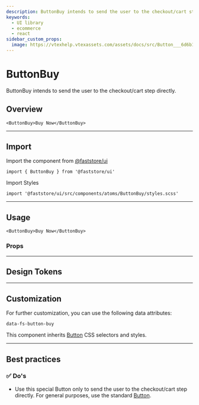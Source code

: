 ```yaml
---
description: ButtonBuy intends to send the user to the checkout/cart step directly.
keywords:
  - UI library
  - ecommerce
  - react
sidebar_custom_props:
  image: https://vtexhelp.vtexassets.com/assets/docs/src/Button___6d6b16886d5d7e2a05dba8c45c075796.png
---
```



# ButtonBuy

ButtonBuy intends to send the user to the checkout/cart step directly.

## Overview

```tsx live
<ButtonBuy>Buy Now</ButtonBuy>
```

---

## Import

Import the component from <a href="https://www.faststore.dev/reference/ui/get-started-faststore-ui">@faststore/ui</a>

```tsx
import { ButtonBuy } from '@faststore/ui'
```

Import Styles

```tsx
import '@faststore/ui/src/components/atoms/ButtonBuy/styles.scss'
```

---

## Usage

```tsx live
<ButtonBuy>Buy Now</ButtonBuy>
```

### Props

<PropsSection name="ButtonBuy" />

---

## Design Tokens

<TokenTable>
  <TokenRow
    token="--fs-button-buy-text-color"
    value="var(--fs-color-action-text)"
    isColor
  />
  <TokenRow
    token="--fs-button-buy-text-color-hover"
    value="var(--fs-color-action-text)"
    isColor
  />
  <TokenRow
    token="--fs-button-buy-text-color-active"
    value="var(--fs-color-action-text)"
    isColor
  />
  <TokenDivider />
  <TokenRow
    token="--fs-button-buy-bkg-color"
    value="var(--fs-color-action-bkg)"
    isColor
  />
  <TokenRow
    token="--fs-button-buy-bkg-color-hover"
    value="var(--fs-color-action-bkg-hover)"
    isColor
  />
  <TokenRow
    token="--fs-button-buy-bkg-color-active"
    value="var(--fs-color-action-bkg-active)"
    isColor
  />
  <TokenDivider />
  <TokenRow
    token="--fs-button-buy-border-color"
    value="var(--fs-color-action-bkg)"
    isColor
  />
  <TokenRow
    token="--fs-button-buy-border-color-hover"
    value="var(--fs-color-action-bkg-hover)"
    isColor
  />
  <TokenRow
    token="--fs-button-buy-border-color-active"
    value="var(--fs-color-action-bkg-active)"
    isColor
  />
  <TokenDivider />
  <TokenRow
    token="--fs-button-buy-shadow-hover"
    value="var(--fs-button-shadow-hover)"
  />
</TokenTable>

---

## Customization

For further customization, you can use the following data attributes:

`data-fs-button-buy`

This component inherits [Button](/reference/ui/atoms/Button) CSS selectors and styles.

---

## Best practices

### ✅ Do's

- Use this special Button only to send the user to the checkout/cart step directly. For general purposes, use the standard [Button](/reference/ui/atoms/Button).
